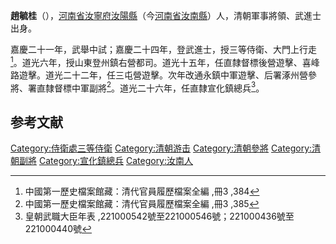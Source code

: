 '''趙毓桂'''（{{bd|1795年||？|catIdx=}}），[[河南省|河南省]][[汝寧府|汝寧府]][[汝陽縣|汝陽縣]]（今[[河南省|河南省]][[汝南縣|汝南縣]]）人，清朝軍事將領、武進士出身。

嘉慶二十一年，武舉中試；嘉慶二十四年，登武進士，授三等侍衛、大門上行走<ref>中國第一歷史檔案館藏：清代官員履歷檔案全編 ,冊3 ,384</ref>。道光六年，授山東登州鎮右營都司。道光十五年，任直隸督標後營遊擊、喜峰路遊擊。道光二十二年，任三屯營遊擊。次年改通永鎮中軍遊擊、后署涿州營參將、署直隸督標中軍副將<ref>中國第一歷史檔案館藏：清代官員履歷檔案全編 ,冊3 ,385</ref>。道光二十六年，任直隸宣化鎮總兵<ref>皇朝武職大臣年表 ,221000542號至221000546號；221000436號至221000440號</ref>。

==参考文献==
{{reflist}}
{{清朝人物小作品}}
{{嘉慶二十四年己卯恩科武殿試金榜}}
{{DEFAULTSORT:Zhao趙}}
[[Category:侍衛處三等侍衛|Category:侍衛處三等侍衛]]
[[Category:清朝游击|Category:清朝游击]]
[[Category:清朝參將|Category:清朝參將]]
[[Category:清朝副將|Category:清朝副將]]
[[Category:宣化鎮總兵|Category:宣化鎮總兵]]
[[Category:汝南人|Category:汝南人]]